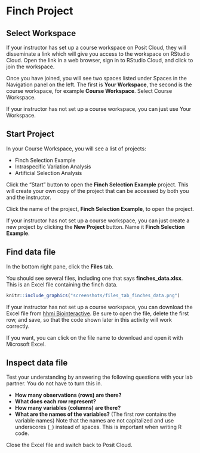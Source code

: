 # Finch Project

## Select Workspace

If your instructor has set up a course workspace on Posit Cloud, they will disseminate a link which will give you access to the workspace on RStudio Cloud. Open the link in a web browser, sign in to RStudio Cloud, and click to join the workspace.

Once you have joined, you will see two spaces listed under Spaces in the Navigation panel on the left. The first is **Your Workspace**, the second is the course workspace, for example **Course Workspace**. Select Course Workspace.

If your instructor has not set up a course workspace, you can just use Your Workspace.

## Start Project

In your Course Workspace, you will see a list of projects:

- Finch Selection Example
- Intraspecific Variation Analysis
- Artificial Selection Analysis

Click the "Start" button to open the **Finch Selection Example** project. This will create your own copy of the project that can be accessed by both you and the instructor.

Click the name of the project, **Finch Selection Example**, to open the project.

If your instructor has not set up a course workspace, you can just create a new project by clicking the **New Project** button. Name it **Finch Selection Example**.

## Find data file

In the bottom right pane, click the **Files** tab.

You should see several files, including one that says **finches_data.xlsx**. This is an Excel file containing the finch data.

```r
knitr::include_graphics("screenshots/files_tab_finches_data.png")
```

If your instructor has not set up a course workspace, you can download the Excel file from [hhmi Biointeractive](https://www.biointeractive.org/classroom-resources/effects-natural-selection-finch-beak-size). Be sure to open the file, delete the first row, and save, so that the code shown later in this activity will work correctly.

If you want, you can click on the file name to download and open it with Microsoft Excel. 

## Inspect data file

Test your understanding by answering the following questions with your lab partner. You do not have to turn this in.

- **How many observations (rows) are there?**
- **What does each row represent?**
- **How many variables (columns) are there?**
- **What are the names of the variables?** (The first row contains the variable names) Note that the names are not capitalized and use underscores (`_`) instead of spaces. This is important when writing R code.

Close the Excel file and switch back to Posit Cloud.

